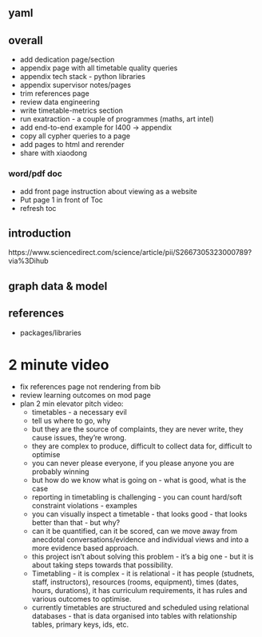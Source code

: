 
## yaml

## overall

* add dedication page/section
* appendix page with all timetable quality queries
* appendix tech stack - python libraries
* appendix supervisor notes/pages
* trim references page
* review data engineering
* write timetable-metrics section
* run exatraction - a couple of programmes (maths, art intel)
* add end-to-end example for I400 -> appendix
* copy all cypher queries to a page
* add pages to html and rerender
* share with xiaodong
  

### word/pdf doc
* add front page instruction about viewing as a website
* Put page 1 in front of Toc
* refresh toc




## introduction




https://www.sciencedirect.com/science/article/pii/S2667305323000789?via%3Dihub


## graph data & model


## references

* packages/libraries


# 2 minute video

* fix references page not rendering from bib
* review learning outcomes on mod page 
* plan 2 min elevator pitch video:
  * timetables - a necessary evil
  * tell us where to go, why
  * but they are the source of complaints, they are never write, they cause issues, they're wrong.
  * they are complex to produce, difficult to collect data for, difficult to optimise
  * you can never please everyone, if you please anyone you are probably winning
  * but how do we know what is going on - what is good, what is the case
  * reporting in timetabling is challenging - you can count hard/soft constraint violations - examples
  * you can visually inspect a timetable - that looks good - that looks better than that - but why?
  * can it be quantified, can it be scored, can we move away from anecdotal conversations/evidence and individual views and into a more evidence based approach.
  * this project isn't about solving this problem - it's a big one - but it is about taking steps towards that possibility.
  * Timetabling - it is complex - it is relational - it has people (studnets, staff, instructors), resources (rooms, equipment), times (dates, hours, durations), it has curriculum requirements, it has rules and various outcomes to optimise.
  * currently timetables are structured and scheduled using relational databases - that is data organised into tables with relationship tables, primary keys, ids, etc. 






